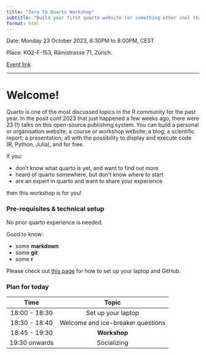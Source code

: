 ```yaml
---
title: "Zero to Quarto Workshop"
subtitle: "Build your first quarto website (or something other cool things!)"
format: html
---
```


Date: Monday 23 October 2023, 6:30PM to 8:00PM, CEST 

Place: KO2-F-153, Rämistrasse 71, Zürich.

[Event link](https://www.meetup.com/rladies-zurich/events/296330423/)

------------------
 
# Welcome!

Quarto is one of the most discussed topics in the R community for the past year. In the posit conf 2023 that just happened a few weeks ago, there were 23 (!) talks on this open-source publishing system. You can build a personal or organisation website; a course or workshop website; a blog; a scientific report; a presentation; all with the possibility to display and execute code (R, Python, Julia), and for free.


If you:

* don't know what quarto is yet, and want to find out more
* heard of quarto somewhere, but don't know where to start
* are an expert in quarto and want to share your experience

then this workshop is for you!


### Pre-requisites & technical setup

No prior quarto experience is needed. 

Good to know:

* some **markdown** 
* some **git**
* some **r**

Please check out [this page](setup.qmd) for how to set up your laptop and GitHub.


### Plan for today

|     Time         |           Topic                |
|:----------------:|:------------------------------:|
|  18:00 - 18:30   | Set up your laptop  |
|  18:30 - 18:40   | Welcome and ice-breaker questions  |
|  18:45 - 19:30   | **Workshop** |
|  19:30 onwards   | Socializing |

